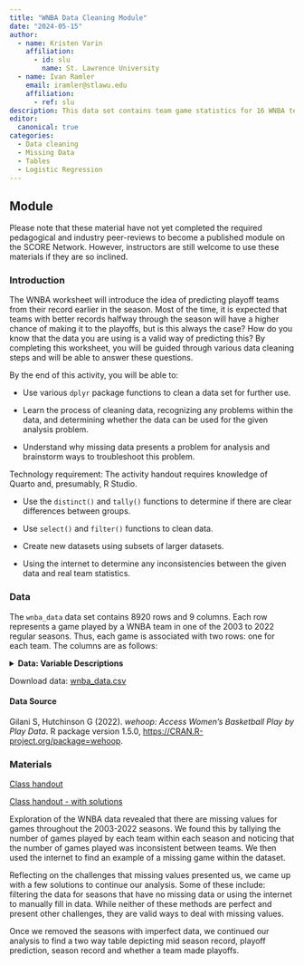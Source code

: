 ```yaml
---
title: "WNBA Data Cleaning Module"
date: "2024-05-15"
author:
  - name: Kristen Varin
    affiliation:
      - id: slu
        name: St. Lawrence University
  - name: Ivan Ramler
    email: iramler@stlawu.edu
    affiliation:
      - ref: slu
description: This data set contains team game statistics for 16 WNBA teams and for 20 seasons.
editor: 
  canonical: true
categories:
  - Data cleaning
  - Missing Data
  - Tables
  - Logistic Regression
---
```



## Module

Please note that these material have not yet completed the required pedagogical and industry peer-reviews to become a published module on the SCORE Network. However, instructors are still welcome to use these materials if they are so inclined.


### Introduction

The WNBA worksheet will introduce the idea of predicting playoff teams from their record earlier in the season. Most of the time, it is expected that teams with better records halfway through the season will have a higher chance of making it to the playoffs, but is this always the case? How do you know that the data you are using is a valid way of predicting this? By completing this worksheet, you will be guided through various data cleaning steps and will be able to answer these questions. 

::: {.callout-note collapse="true" title="Learning Objectives" appearance="minimal"}
By the end of this activity, you will be able to:

-	Use various `dplyr` package functions to clean a data set for further use. 

-	Learn the process of cleaning data, recognizing any problems within the data, and determining whether the data can be used for the given analysis problem. 

-	Understand why missing data presents a problem for analysis and brainstorm ways to troubleshoot this problem. 

:::

::: {.callout-note collapse="true" title="Methods" appearance="minimal"}
Technology requirement: The activity handout requires knowledge of Quarto and, presumably, R Studio.

-	Use the `distinct()` and `tally()` functions to determine if there are clear differences between groups. 

-	Use `select()` and `filter()` functions to clean data. 

-	Create new datasets using subsets of larger datasets. 

-	Using the internet to determine any inconsistencies between the given data and real team statistics. 

:::


### Data

The `wnba_data` data set contains 8920 rows and 9 columns. Each row represents a game played by a WNBA team in one of the 2003 to 2022 regular seasons. Thus, each game is associated with two rows: one for each team. The columns are as follows: 

<details>

<summary><b> Data: Variable Descriptions</b></summary>


| **Variable**          | **Description**                                                   |
|-------------------|-----------------------------------------------------|
| game_id           | game id number                                                |
| season            | season number                                                 |
| season_type       | binary predictor; 2 if regular season game; 3 if playoff game |
| game_date         | date of the game                                              |
| team_id           | team id number                                                |
| team_display_name | full team name (name and city)                                |
| team_winner       | Boolean; True if the team won the game                        |
| opponent_team_id  | id number of the opponent                                     |
| team_home_away    | Where the game was played; either "home" or "away"            |

</details>

Download data: [wnba_data.csv](wnba_data.csv)


#### Data Source

Gilani S, Hutchinson G (2022). *wehoop: Access Women's Basketball Play by Play Data*. R package version 1.5.0, <https://CRAN.R-project.org/package=wehoop>.


### Materials

[Class handout](Worksheet.docx)

[Class handout - with solutions](Worksheet_Key.docx)


::: {.callout-note collapse="true" title="Conclusion" appearance="minimal"}
Exploration of the WNBA data revealed that there are missing values for games throughout the 2003-2022 seasons. We found this by tallying the number of games played by each team within each season and noticing that the number of games played was inconsistent between teams. We then used the internet to find an example of a missing game within the dataset. 

Reflecting on the challenges that missing values presented us, we came up with a few solutions to continue our analysis. Some of these include: filtering the data for seasons that have no missing data or using the internet to manually fill in data. While neither of these methods are perfect and present other challenges, they are valid ways to deal with missing values. 

Once we removed the seasons with imperfect data, we continued our analysis to find a two way table depicting mid season record, playoff prediction, season record and whether a team made playoffs. 
:::

















